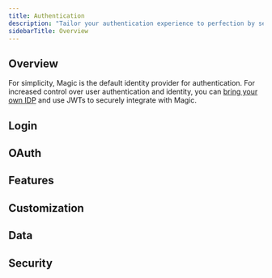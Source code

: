 ```yaml
---
title: Authentication
description: "Tailor your authentication experience to perfection by selecting from a diverse array of passwordless login options, ensuring an ideal fit for your audience. All users are provisioned with a non-custodial wallet on signup, **enabling one-click web3 onboarding experiences**."
sidebarTitle: Overview
---
```


## Overview

For simplicity, Magic is the default identity provider for authentication. For increased control over user authentication and identity, you can [bring your own IDP](docs/embedded-wallet/authentication/login/idp) and use JWTs to securely integrate with Magic.

## Login

<CardGroup cols={3}>
  <Card
    title="Email OTP"
    icon="envelope"
    href="/docs/embedded-wallet/authentication/login/email-otp"
    horizontal
  />
  <Card
    title="SMS"
    icon="comment-dots"
    href="/docs/embedded-wallet/authentication/login/sms"
    horizontal
  />
  <Card
    title="Bring Your Own IDP"
    icon="id-card"
    href="/docs/embedded-wallet/authentication/login/idp"
    horizontal
  />
  <Card
    title="Farcaster"
    icon="tower-observation"
    href="/docs/embedded-wallet/authentication/login/farcaster"
    horizontal
  />
</CardGroup>

## OAuth

<CardGroup cols={3}>
  <Card
    title="Getting Started With OAuth"
    icon="key"
    href="/docs/embedded-wallet/authentication/login/social-logins/oauth-implementation"
    horizontal
  />
  <Card
    title="Google"
    icon="google"
    href="/docs/embedded-wallet/authentication/login/social-logins/social-providers/google"
    horizontal
  />
  <Card
    title="Facebook"
    icon="facebook"
    href="/docs/embedded-wallet/authentication/login/social-logins/social-providers/facebook"
    horizontal
  />
  <Card
    title="Twitter"
    icon="twitter"
    href="/docs/embedded-wallet/authentication/login/social-logins/social-providers/twitter"
    horizontal
  />
  <Card
    title="Apple"
    icon="apple"
    href="/docs/embedded-wallet/authentication/login/social-logins/social-providers/apple"
    horizontal
  />
  <Card
    title="Discord"
    icon="discord"
    href="/docs/embedded-wallet/authentication/login/social-logins/social-providers/discord"
    horizontal
  />
  <Card
    title="GitHub"
    icon="github"
    href="/docs/embedded-wallet/authentication/login/social-logins/social-providers/github"
    horizontal
  />
  <Card
    title="LinkedIn"
    icon="linkedin"
    href="/docs/embedded-wallet/authentication/login/social-logins/social-providers/linkedin"
    horizontal
  />
  <Card
    title="Bitbucket"
    icon="bitbucket"
    href="/docs/embedded-wallet/authentication/login/social-logins/social-providers/bitbucket"
    horizontal
  />
  <Card
    title="Twitch"
    icon="twitch"
    href="/docs/embedded-wallet/authentication/login/social-logins/social-providers/twitch"
    horizontal
  />
  <Card
    title="Microsoft"
    icon="microsoft"
    href="/docs/embedded-wallet/authentication/login/social-logins/social-providers/microsoft"
    horizontal
  />
  <Card
    title="GitLab"
    icon="gitlab"
    href="/docs/embedded-wallet/authentication/login/social-logins/social-providers/gitlab"
    horizontal
  />
  <Card
    title="Telegram"
    icon="telegram"
    href="/docs/embedded-wallet/authentication/login/social-logins/social-providers/telegram"
    horizontal
  />
</CardGroup>

## Features

<CardGroup cols={3}>
  <Card
    title="MFA"
    icon="shield-halved"
    href="/docs/embedded-wallet/authentication/features/mfa"
    horizontal
  />
  <Card
    title="Advanced MFA"
    icon="shield-check"
    href="/docs/embedded-wallet/authentication/features/advanced-mfa"
    horizontal
  />
  <Card
    title="Account Recovery"
    icon="key"
    href="/docs/embedded-wallet/authentication/features/account-recovery"
    horizontal
  />
  <Card
    title="Decentralized ID"
    icon="id-card"
    href="/docs/embedded-wallet/authentication/features/decentralized-id"
    horizontal
  />
</CardGroup>

## Customization

<CardGroup cols={3}>
  <Card
    title="Login UI"
    icon="palette"
    href="/docs/embedded-wallet/authentication/customization/login-ui"
    horizontal
  />
  <Card
    title="Localization"
    icon="language"
    href="/docs/embedded-wallet/authentication/customization/localization"
    horizontal
  />
  <Card
    title="Custom Email Provider"
    icon="envelope"
    href="/docs/embedded-wallet/authentication/customization/custom-smtp"
    horizontal
  />
  <Card
    title="Custom Email Template"
    icon="file-code"
    href="/docs/embedded-wallet/authentication/customization/custom-email-template"
    horizontal
  />
  <Card
    title="Custom Twilio Configuration"
    icon="phone"
    href="/docs/embedded-wallet/authentication/customization/custom-twilio-configuration"
    horizontal
  />
</CardGroup>

## Data

<CardGroup cols={3}>
  <Card
    title="Data Export"
    icon="file-export"
    href="/docs/embedded-wallet/authentication/data/data-export"
    horizontal
  />
  <Card
    title="Email Logs"
    icon="envelope"
    href="/docs/embedded-wallet/authentication/data/email-logs"
    horizontal
  />
  <Card
    title="GDPR Deletion Request"
    icon="user-slash"
    href="/docs/embedded-wallet/authentication/data/deletion-request"
    horizontal
  />
</CardGroup>

## Security

<CardGroup cols={3}>
  <Card
    title="Access Control"
    icon="lock"
    href="/docs/embedded-wallet/authentication/security/access-control"
    horizontal
  />
  <Card
    title="Domain Allowlist"
    icon="globe"
    href="/docs/embedded-wallet/authentication/security/allowlists/domain-allowlist"
    horizontal
  />
  <Card
    title="Redirect Allowlist"
    icon="arrow-right"
    href="/docs/embedded-wallet/authentication/security/allowlists/redirect-allowlist"
    horizontal
  />
  <Card
    title="Mobile Access Allow Listing"
    icon="mobile"
    href="/docs/embedded-wallet/authentication/security/allowlists/mobile-access-allow-listing"
    horizontal
  />
  <Card
    title="Device Registration"
    icon="laptop"
    href="/docs/embedded-wallet/authentication/security/device-registration"
    horizontal
  />
  <Card
    title="Custom Session Management"
    icon="clock"
    href="/docs/embedded-wallet/authentication/security/session-management"
    horizontal
  />
</CardGroup>
